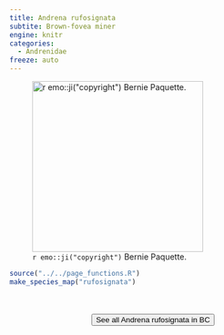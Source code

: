 ```yaml
---
title: Andrena rufosignata
subtite: Brown-fovea miner
engine: knitr
categories:
  - Andrenidae
freeze: auto
---
```

![`r emo::ji("copyright")` Bernie Paquette.](https://inaturalist-open-data.s3.amazonaws.com/photos/298527330/large.jpeg){height=300}





```r
source("../../page_functions.R")
make_species_map("rufosignata")
```
<br><br>
<center>


<a href="https://www.zoology.ubc.ca/entomology/main/Hymenoptera/Andrenidae/Andrena%20rufosignata.php"><button type="button" class="btn btn-secondary">See all Andrena rufosignata in BC <i class="fa-solid fa-arrow-up-right-from-square"></i> </button></a>
</center>
